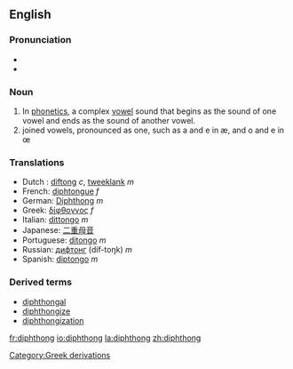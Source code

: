 ==English==
===Pronunciation===
*{{IPA|/ˈdɪf.θɒŋ/ or /ˈdɪp.θɒŋ/ (UK/US) or /ˈdɪf.θɑŋ/ (CA)}}
*{{Audio|en-ca-diphthong.ogg|Audio (CA)}}

===Noun===
{{wikipedia}}
#In [[phonetics]], a complex [[vowel]] sound that begins as the sound of one vowel and ends as the sound of another vowel.
# joined vowels, pronounced as one, such as a and e in æ, and o and e in œ

=== Translations ===
*Dutch : [[diftong]] ''c'', [[tweeklank]] ''m''
*French: [[diphtongue]] ''f''
*German: [[Diphthong]] ''m''
*Greek: [[δίφθογγος]] ''f''
*Italian: [[dittongo]] ''m''
*Japanese: [[二重母音]]
*Portuguese: [[ditongo]] ''m''
*Russian: [[дифтонг]] (díf-toŋk) ''m''
*Spanish: [[diptongo]] ''m''

===Derived terms===
*[[diphthongal]] 
*[[diphthongize]]
*[[diphthongization]]
[[Category:Greek derivations]]

[[fr:diphthong]]
[[io:diphthong]]
[[la:diphthong]]
[[zh:diphthong]]